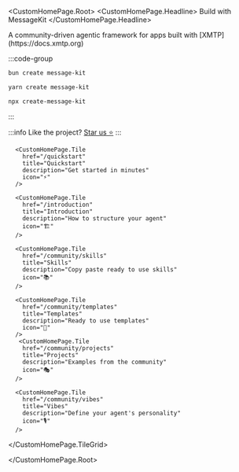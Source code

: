 
<CustomHomePage.Root>
<CustomHomePage.Headline>
  Build with MessageKit
</CustomHomePage.Headline>
  <div className="custom-homepage-description" style={{ textAlign: 'center' }}>
    A community-driven agentic framework for apps built with [XMTP](https://docs.xmtp.org) 
  </div>

<div className="custom-homepage-tile-grid-container" style={{ 
  marginTop: '2rem', 
  marginBottom: '2rem', 
  width: '75%', 
  maxWidth: '400px', 
  margin: '2rem auto',
  textAlign: 'center',
  fontSize: '1.5rem'
}}>

:::code-group

```bash [bun]
bun create message-kit
```

```bash [yarn]
yarn create message-kit
```

```bash [npx]
npx create-message-kit
```

:::

:::info
Like the project? [Star us ⭐️](https://github.com/ephemeraHQ/message-kit)
:::

</div>
  <CustomHomePage.TileGrid>

      <CustomHomePage.Tile
        href="/quickstart"
        title="Quickstart"
        description="Get started in minutes"
        icon="⚡️"
      />

      <CustomHomePage.Tile
        href="/introduction"
        title="Introduction"
        description="How to structure your agent"
        icon="🏗️"
      />

      <CustomHomePage.Tile
        href="/community/skills"
        title="Skills"
        description="Copy paste ready to use skills"
        icon="📚"
      />

      <CustomHomePage.Tile
        href="/community/templates"
        title="Templates"
        description="Ready to use templates"
        icon="🔋"
      />
       <CustomHomePage.Tile
        href="/community/projects"
        title="Projects"
        description="Examples from the community"
        icon="🎭"
      />

      <CustomHomePage.Tile
        href="/community/vibes"
        title="Vibes"
        description="Define your agent's personality"
        icon="🎙️"
      />

  </CustomHomePage.TileGrid>

</CustomHomePage.Root>
